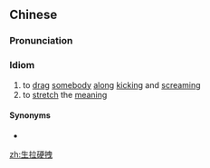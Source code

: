 ==Chinese==
{{zh-forms}}

===Pronunciation===
{{zh-pron
|m=shēng lā yìng zhuài
|c=sang1 laai1 ngaang6 jai6
|cat=id
}}

===Idiom===
{{zh-idiom}}

# to [[drag]] [[somebody]] [[along]] [[kicking]] and [[screaming]]
# to [[stretch]] the [[meaning]]

====Synonyms====
* {{l|zh|生拉硬扯}}

[[zh:生拉硬拽]]